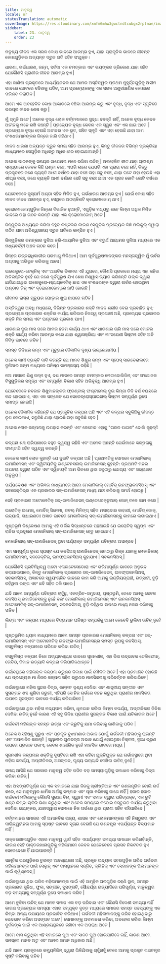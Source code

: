 ```yaml
---
title: ମାତୃତ୍ୱ
locale: or
statusTranslation: automatic
coverImage: https://res.cloudinary.com/xmfm6mhw3gwctndtcubgx2rptnae/image/upload/v1740337243/small_cover_educacion_fundamental_a051170f1c.webp
sidebar:
    label: 23. ମାତୃତ୍ୱ
    order: 23
---
```

ମନୁଷ୍ୟ ଜୀବନ ଏକ ସରଳ କୋଷ ଭାବରେ ଆରମ୍ଭ ହୁଏ, ଯାହା ପ୍ରାକୃତିକ ଭାବରେ ଜୀବନ୍ତ କୋଷଗୁଡ଼ିକର ଅତ୍ୟନ୍ତ ଦ୍ରୁତ ଗତି ସହିତ ସଂଯୁକ୍ତ।

ଧାରଣା, ଗର୍ଭଧାରଣ, ଜନ୍ମ, ସର୍ବଦା ଏକ ଚମତ୍କାର ଏବଂ ଭୟଙ୍କର ତ୍ରିକୋଣ ଯାହା ସହିତ ଯେକୌଣସି ପ୍ରାଣୀର ଜୀବନ ଆରମ୍ଭ ହୁଏ |

ଏହା ଜାଣିବା ପ୍ରକୃତରେ ଆଶ୍ଚର୍ଯ୍ୟଜନକ ଯେ ଆମର ଅସ୍ତିତ୍ୱର ପ୍ରଥମ ମୁହୂର୍ତ୍ତଗୁଡ଼ିକୁ ଅସୀମ ଭାବରେ ଛୋଟରେ ବଞ୍ଚିବାକୁ ପଡିବ, ଆମ ପ୍ରତ୍ୟେକଙ୍କୁ ଏକ ସରଳ ଅଣୁବୀକ୍ଷଣିକ କୋଷରେ ପରିଣତ କରାଯିବ |

ଆମେ ଏକ ଅବହେଳିତ କୋଷ ଆକାରରେ ବଞ୍ଚିବା ଆରମ୍ଭ କରୁ ଏବଂ ବୃଦ୍ଧ, ବୃଦ୍ଧ ଏବଂ ସ୍ମୃତିରେ ଭରପୂର ଜୀବନ ଶେଷ କରୁ |

ମୁଁ ସ୍ମୃତି ଅଟେ | ଅନେକ ବୃଦ୍ଧ ଲୋକ ବର୍ତ୍ତମାନରେ ସୁଦ୍ଧା ବଞ୍ଚନ୍ତି ନାହିଁ, ଅନେକ ବୃଦ୍ଧ କେବଳ ଅତୀତକୁ ମନେ ରଖି ବଞ୍ଚନ୍ତି | ପ୍ରତ୍ୟେକ ବୃଦ୍ଧ କେବଳ ଏକ ସ୍ୱର ଏବଂ ଏକ ଛାଇ ଅଟେ | ପ୍ରତ୍ୟେକ ବୃଦ୍ଧ ହେଉଛି ଅତୀତର ଏକ ଭୂତ, ସଞ୍ଚିତ ସ୍ମୃତି ଏବଂ ଏହା ହେଉଛି ଯାହା ଆମ ବଂଶଧରମାନଙ୍କର ଜିନ୍‌ରେ ଜାରି ରହିଥାଏ |

ମାନବ ଧାରଣା ଅତ୍ୟନ୍ତ ଦ୍ରୁତ ସମୟ ସହିତ ଆରମ୍ଭ ହୁଏ, କିନ୍ତୁ ଜୀବନର ବିଭିନ୍ନ ପ୍ରକ୍ରିୟା ମାଧ୍ୟମରେ ସେଗୁଡ଼ିକ ଅଧିକରୁ ଅଧିକ ଧୀର ହୋଇଯାଆନ୍ତି |

ଅନେକ ପାଠକଙ୍କୁ ସମୟର ସାପେକ୍ଷତା ମନେ ରଖିବା ଉଚିତ୍ | ଅବହେଳିତ କୀଟ ଯାହା ଗ୍ରୀଷ୍ମ ସନ୍ଧ୍ୟାରେ କେବଳ କିଛି ଘଣ୍ଟା ବଞ୍ଚେ, ଏପରି ଲାଗେ ଯେପରି ଏହା ପ୍ରାୟ ବଞ୍ଚେ ନାହିଁ, କିନ୍ତୁ ପ୍ରକୃତରେ ଜଣେ ବ୍ୟକ୍ତି ଆଶୀ ବର୍ଷରେ ଯାହା ବଞ୍ଚେ ତାହା ସବୁ ବଞ୍ଚେ, ଯାହା ଘଟେ ତାହା ହେଉଛି ଏହା ଶୀଘ୍ର ବଞ୍ଚେ, ଜଣେ ବ୍ୟକ୍ତି ଆଶୀ ବର୍ଷରେ ସେହି ସବୁ ବଞ୍ଚେ ଯାହା ଏକ ଗ୍ରହ କୋଟି କୋଟି ବର୍ଷରେ ବଞ୍ଚେ |

ଯେତେବେଳେ ଜୁସ୍ପର୍ମ ଅଣ୍ଡା ସହିତ ମିଳିତ ହୁଏ, ଗର୍ଭଧାରଣ ଆରମ୍ଭ ହୁଏ | ଯେଉଁ କୋଷ ସହିତ ମାନବ ଜୀବନ ଆରମ୍ଭ ହୁଏ, ସେଥିରେ ଅଠଚାଳିଶଟି କ୍ରୋମୋଜୋମ୍ ଥାଏ |

କ୍ରୋମୋଜୋମ୍‌ଗୁଡ଼ିକ ଜିନ୍‌ରେ ବିଭାଜିତ ହୁଅନ୍ତି, ଏଗୁଡ଼ିକ ମଧ୍ୟରୁ ଶହେ କିମ୍ବା ଅଧିକ ନିଶ୍ଚିତ ଭାବରେ ତାହା ଗଠନ କରନ୍ତି ଯାହା ଏକ କ୍ରୋମୋଜୋମ୍ ଅଟେ |

ଜିନ୍‌ଗୁଡ଼ିକ ଅଧ୍ୟୟନ କରିବା ବହୁତ କଷ୍ଟକର କାରଣ ସେଗୁଡ଼ିକ ପ୍ରତ୍ୟେକ କିଛି ମଲିକୁଲ୍‌ ଦ୍ୱାରା ଗଠିତ ଯାହା ଅବିଶ୍ୱସନୀୟ ଦ୍ରୁତ ଗତିରେ କମ୍ପିତ ହୁଏ |

ଜିନ୍‌ଗୁଡ଼ିକର ଚମତ୍କାର ଦୁନିଆ ତ୍ରି-ଆୟାମିକ ଦୁନିଆ ଏବଂ ଚତୁର୍ଥ ଆୟାମର ଦୁନିଆ ମଧ୍ୟରେ ଏକ ମଧ୍ୟବର୍ତ୍ତୀ ଅଞ୍ଚଳ ଗଠନ କରେ |

ଜିନ୍‌ରେ ଉତ୍ତରାଧିକାରୀର ପରମାଣୁ ମିଳିଥାଏ | ଆମ ପୂର୍ବପୁରୁଷମାନଙ୍କର ମନସ୍ତାତ୍ତ୍ୱିକ ମୁଁ ଉର୍ବର ଅଣ୍ଡାକୁ ଅଭିଭୂତ କରିବାକୁ ଆସେ |

ଇଲେକ୍ଟ୍ରୋ-ଟେକ୍ନିକ୍ ଏବଂ ଆଣବିକ ବିଜ୍ଞାନର ଏହି ଯୁଗରେ, କୌଣସି ପ୍ରକାରେ ମଧ୍ୟ ଏହା କହିବା ଅତିରଞ୍ଜିତ ନୁହେଁ ଯେ ଜଣେ ପୂର୍ବପୁରୁଷ ଯିଏ ଶେଷ ନିଶ୍ୱାସ ତ୍ୟାଗ କରିଛନ୍ତି ତାଙ୍କ ଦ୍ୱାରା ଛାଡିଯାଇଥିବା ଇଲେକ୍ଟ୍ରୋ-ମ୍ୟାଗ୍ନେଟିକ୍ ଛାପ ଏକ ବଂଶଧରଙ୍କ ଦ୍ୱାରା ଉର୍ବର ହୋଇଥିବା ଅଣ୍ଡାର ଜିନ୍ ଏବଂ କ୍ରୋମୋଜୋମ୍‌ରେ ଛାପି ହୋଇଛି |

ଜୀବନର ରାସ୍ତା ମୃତ୍ୟୁର ଘୋଡ଼ାର ଖୁରା ଛାପରେ ଗଠିତ |

ଅସ୍ତିତ୍ୱର ଅବଧି ମଧ୍ୟରେ, ବିଭିନ୍ନ ପ୍ରକାରର ଶକ୍ତି ମାନବ ଶରୀର ଦେଇ ପ୍ରବାହିତ ହୁଏ; ପ୍ରତ୍ୟେକ ପ୍ରକାରର ଶକ୍ତିର କାର୍ଯ୍ୟ କରିବାର ନିଜସ୍ୱ ପ୍ରଣାଳୀ ଅଛି, ପ୍ରତ୍ୟେକ ପ୍ରକାରର ଶକ୍ତି ନିଜ ସମୟ ଏବଂ ଘଣ୍ଟାରେ ପ୍ରକାଶ ପାଏ |

ଧାରଣାର ଦୁଇ ମାସ ପରେ ଆମର ହଜମ କାର୍ଯ୍ୟ ଥାଏ ଏବଂ ଧାରଣାର ଚାରି ମାସ ପରେ ମୋଟର ଶକ୍ତି କାର୍ଯ୍ୟ କରିବା ଆରମ୍ଭ କରେ ଯାହା ଶ୍ୱାସକ୍ରିୟା ଏବଂ ମାଂସପେଶୀ ସିଷ୍ଟମ ସହିତ ଅତି ନିବିଡ଼ ଭାବରେ ଜଡିତ |

ସମସ୍ତ ଜିନିଷର ଜନ୍ମ ଏବଂ ମୃତ୍ୟୁର ବୈଜ୍ଞାନିକ ଦୃଶ୍ୟ ଉଲ୍ଲେଖନୀୟ |

ଅନେକ ଜ୍ଞାନୀ ବ୍ୟକ୍ତି ଦାବି କରନ୍ତି ଯେ ମାନବ ଶିଶୁର ଜନ୍ମ ଏବଂ ସ୍ପେସ୍ ସାଇଡେରାଲରେ ଦୁନିଆର ଜନ୍ମ ମଧ୍ୟରେ ଘନିଷ୍ଠ ସାମଞ୍ଜସ୍ୟ ରହିଛି |

ନଅ ମାସରେ ଶିଶୁ ଜନ୍ମ ହୁଏ, ଦଶ ମାସରେ ସମସ୍ତ ଚମତ୍କାର ମେଟାବୋଲିଜିମ୍ ଏବଂ ସଂଯୋଜକ ଟିସୁଗୁଡ଼ିକର ସମୃଦ୍ଧ ଏବଂ ସମ୍ପୂର୍ଣ୍ଣ ବିକାଶ ସହିତ ଅଭିବୃଦ୍ଧି ଆରମ୍ଭ ହୁଏ |

ଯେତେବେଳେ ନବଜାତ ଶିଶୁମାନଙ୍କର ଫ୍ରଣ୍ଟାଲ୍ ଫଣ୍ଟାନେଲ୍ ଦୁଇ କିମ୍ବା ତିନି ବର୍ଷ ବୟସରେ ବନ୍ଦ ହୋଇଯାଏ, ଏହା ଏକ ସଙ୍କେତ ଯେ ସେରେବ୍ରୋସ୍ପାଇନାଲ୍ ସିଷ୍ଟମ ସମ୍ପୂର୍ଣ୍ଣ ରୂପେ ସମାପ୍ତ ହୋଇଛି |

ଅନେକ ବୈଜ୍ଞାନିକ କହିଛନ୍ତି ଯେ ପ୍ରକୃତିର କଳ୍ପନା ଅଛି ଏବଂ ଏହି କଳ୍ପନା ସବୁକିଛିକୁ ଜୀବନ୍ତ ରୂପ ଦେଇଥାଏ, ସବୁକିଛି ଯାହା ହୋଇଛି ତାହା ସବୁକିଛି ହେବ |

ଅନେକ ଲୋକ କଳ୍ପନାକୁ ଉପହାସ କରନ୍ତି ଏବଂ କେତେକ ଏହାକୁ "ଘରର ପାଗଳ" ବୋଲି କୁହନ୍ତି |

କଳ୍ପନା ଶବ୍ଦ ଚାରିପାଖରେ ବହୁତ ଦ୍ୱନ୍ଦ୍ୱ ରହିଛି ଏବଂ ଅନେକ ଅଛନ୍ତି ଯେଉଁମାନେ କଳ୍ପନାକୁ ଫାଣ୍ଟାସି ସହିତ ଦ୍ୱନ୍ଦ୍ୱ କରନ୍ତି |

କେତେକ ଜ୍ଞାନୀ ଲୋକ କୁହନ୍ତି ଯେ ଦୁଇଟି କଳ୍ପନା ଅଛି | ପ୍ରଥମଟିକୁ ସେମାନେ ମେକାନିକାଲ୍ ଇମାଜିନେସନ୍ ଏବଂ ଦ୍ୱିତୀୟଟିକୁ ଇଣ୍ଟେନସନାଲ୍ ଇମାଜିନେସନ୍ କୁହନ୍ତି: ପ୍ରଥମଟି ମନର ଅପଚୟ ଦ୍ୱାରା ଗଠିତ ଏବଂ ଦ୍ୱିତୀୟଟି ଆମ ଭିତରେ ଥିବା ସବୁଠାରୁ ଯୋଗ୍ୟ ଏବଂ ସଭ୍ୟତାର ଅନୁରୂପ |

ପର୍ଯ୍ୟବେକ୍ଷଣ ଏବଂ ଅଭିଜ୍ଞତା ମାଧ୍ୟମରେ ଆମେ ମେକାନିକାଲ୍ ମୋର୍ବିଡ୍ ଇନଫ୍ରାକନସିଅସ୍ ଏବଂ ସବଜେକ୍ଟିଭ୍‍ର ଏକ ପ୍ରକାରର ସବ୍-ଇମାଜିନେସନ୍ ମଧ୍ୟ ଯାଞ୍ଚ କରିବାକୁ ସମର୍ଥ ହୋଇଛୁ |

ସେହି ପ୍ରକାରର ଅଟୋମେଟିକ୍ ସବ୍-ଇମାଜିନେସନ୍ ଇଣ୍ଟେଲେକ୍ଚୁଆଲ୍ ଜୋନ୍‍ ତଳେ କାମ କରେ |

ଇରୋଟିକ୍ ଇମେଜ୍‍, ମୋର୍ବିଡ୍ ସିନେମା, ଡବଲ୍ ମିନିଙ୍ଗ୍ ସହିତ ମସଲାଦାର କାହାଣୀ, ମୋର୍ବିଡ୍‍ ଜୋକ୍, ଇତ୍ୟାଦି, ସାଧାରଣତଃ ଅଜ୍ଞାତ ଭାବରେ ମେକାନିକାଲ୍ ସବ୍-ଇମାଜିନେସନ୍‍କୁ କାମରେ ଲଗାଇଥାଏ |

ପୃଷ୍ଠଭୂମି ବିଶ୍ଳେଷଣ ଆମକୁ ଏହି ତାର୍କିକ ସିଦ୍ଧାନ୍ତରେ ପହଞ୍ଚାଇଛି ଯେ ଇରୋଟିକ୍ ସ୍ୱପ୍ନ ଏବଂ ରାତିର ପ୍ରଦୂଷଣ ମେକାନିକାଲ୍ ସବ୍-ଇମାଜିନେସନ୍‍ ହେତୁ ହୋଇଥାଏ |

ମେକାନିକାଲ୍ ସବ୍-ଇମାଜିନେସନ୍‍ ଥିବା ପର୍ଯ୍ୟନ୍ତ ସମ୍ପୂର୍ଣ୍ଣ ପବିତ୍ରତା ଅସମ୍ଭବ |

ଏହା ସମ୍ପୂର୍ଣ୍ଣ ରୂପେ ସ୍ପଷ୍ଟ ଯେ କନସିଅସ୍ ଇମାଜିନେସନ୍ ତାହାଠାରୁ ଭିନ୍ନ ଯାହାକୁ ମେକାନିକାଲ୍ ଇମାଜିନେସନ୍, ସବଜେକ୍ଟିଭ୍‍, ଇନଫ୍ରାକନସିଅସ୍‍ କୁହାଯାଏ | ସବକନସିଅସ୍‍ |

ଯେକୌଣସି ପ୍ରତିନିଧିତ୍ୱ ଅଟୋ ଏନାଲଟେସେଡୋରା ଏବଂ ଗରିମାପୂର୍ଣ୍ଣ ଭାବରେ ଅନୁଭବ କରାଯାଇପାରେ, କିନ୍ତୁ ମେକାନିକାଲ୍ ପ୍ରକାରର ସବ୍-ଇମାଜିନେସନ୍, ଇନଫ୍ରାକନସିଅସ୍‍, ସବକନସିଅସ୍‍, ଅଜ୍ଞାତରେ ସ୍ୱୟଂଚାଳିତ ଭାବରେ କାମ କରି ଆମକୁ ଇନ୍ଦ୍ରିୟଗ୍ରାହୀ, ଉତ୍ସାହୀ, ବୁଡ଼ି ରହିଥିବା ରଙ୍ଗ ଏବଂ ଛବି ସହିତ ଠକି ପାରେ |

ଯଦି ଆମେ ସମ୍ପୂର୍ଣ୍ଣ ପବିତ୍ରତା ଚାହୁଁଛୁ, ଏକତ୍ରିତ-ସମୁଦାୟ, ପୃଷ୍ଠଭୂମି, ତେବେ ଆମକୁ କେବଳ କନସିଅସ୍ ଇମାଜିନେସନ୍‍କୁ ନୁହେଁ ବରଂ ମେକାନିକାଲ୍ ଇମାଜିନେସନ୍‍ ଏବଂ ଇନକନସିଅସ୍ ଅଟୋମେଟିକ୍‍ ସବ୍-ଇମାଜିନେସନ୍‍, ସବକନସିଅସ୍‍, ବୁଡ଼ି ରହିଥିବା ଉପରେ ମଧ୍ୟ ନଜର ରଖିବାକୁ ପଡିବ |

ଲିଙ୍ଗ ଏବଂ କଳ୍ପନା ମଧ୍ୟରେ ବିଦ୍ୟମାନ ଘନିଷ୍ଠ ସମ୍ପର୍କକୁ ଆମେ କେବେବି ଭୁଲିବା ଉଚିତ୍ ନୁହେଁ |

ପୃଷ୍ଠଭୂମିର ଧ୍ୟାନ ମାଧ୍ୟମରେ ଆମେ ସମସ୍ତ ପ୍ରକାରର ମେକାନିକାଲ୍ କଳ୍ପନା ଏବଂ ସବ୍-ଇମାଜିନେସନ୍ ଏବଂ ଅଟୋମେଟିକ୍‍ ଇନଫ୍ରା-ଇମାଜିନେସନ୍‍ର ସମସ୍ତ ରୂପକୁ କନସିଅସ୍‍, ବସ୍ତୁନିଷ୍ଠ କଳ୍ପନାରେ ପରିଣତ କରିବା ଉଚିତ୍ |

ବସ୍ତୁନିଷ୍ଠ କଳ୍ପନା ନିଜେ ଅତ୍ୟାବଶ୍ୟକ ଭାବରେ ସୃଜନଶୀଳ, ଏହା ବିନା ଉଦ୍ଭାବକ ଟେଲିଫୋନ୍, ରେଡିଓ, ବିମାନ ଇତ୍ୟାଦି କଳ୍ପନା କରିପାରିନଥାନ୍ତେ |

ଗର୍ଭାବସ୍ଥାରେ ମହିଳାଙ୍କ କଳ୍ପନା ଭ୍ରୁଣର ବିକାଶ ପାଇଁ ମୌଳିକ ଅଟେ | ଏହା ପ୍ରମାଣିତ ହୋଇଛି ଯେ ପ୍ରତ୍ୟେକ ମା ନିଜର କଳ୍ପନା ସହିତ ଭ୍ରୁଣର ମାନସିକତାକୁ ପରିବର୍ତ୍ତନ କରିପାରିବେ |

ଗର୍ଭାବସ୍ଥାରେ ମହିଳା ସୁନ୍ଦର ଚିତ୍ର, ଉନ୍ନତ ଦୃଶ୍ୟ ଦେଖିବା ଏବଂ ଶାସ୍ତ୍ରୀୟ ସଙ୍ଗୀତ ଏବଂ ସୁସଙ୍ଗତ ଶବ୍ଦ ଶୁଣିବା ଜରୁରୀ, ଏହିପରି ସେ ନିଜ ଗର୍ଭରେ ବହନ କରୁଥିବା ପ୍ରାଣୀର ମାନସିକତା ଉପରେ ସୁସଙ୍ଗତ ଭାବରେ କାର୍ଯ୍ୟ କରିପାରିବେ |

ଗର୍ଭାବସ୍ଥାରେ ଥିବା ମହିଳା ମଦ୍ୟପାନ କରିବା, ଧୂମପାନ କରିବା କିମ୍ବା କଦର୍ଯ୍ୟ, ଅପ୍ରୀତିକର ଜିନିଷ ଦେଖିବା ଉଚିତ୍ ନୁହେଁ କାରଣ ଏହି ସବୁ ଜିନିଷ ପ୍ରାଣୀର ସୁସଙ୍ଗତ ବିକାଶ ପାଇଁ କ୍ଷତିକାରକ ଅଟେ |

ଗର୍ଭବତୀ ମହିଳାଙ୍କ ସମସ୍ତ ଇଚ୍ଛା ଏବଂ ତ୍ରୁଟିକୁ କ୍ଷମା କରିବାକୁ ଜାଣିବାକୁ ପଡିବ |

ଅନେକ ଅସହିଷ୍ଣୁ ପୁରୁଷ ଏବଂ ପ୍ରକୃତ ବୁଝାମଣାର ଅଭାବ ଯୋଗୁଁ ଗର୍ଭବତୀ ମହିଳାଙ୍କୁ ରାଗନ୍ତି ଏବଂ ଅପମାନିତ କରନ୍ତି | ସ୍ୱାମୀର ଗୁଣବତ୍ତା ଅଭାବ ଯୋଗୁଁ ହୋଇଥିବା ତିକ୍ତତା, ଦୁଃଖ ଭ୍ରୁଣ ଉପରେ ପ୍ରଭାବ ପକାଏ, କେବଳ ଶାରୀରିକ ନୁହେଁ ମାନସିକ ଭାବରେ ମଧ୍ୟ |

ସୃଜନଶୀଳ କଳ୍ପନାର ଶକ୍ତିକୁ ଦୃଷ୍ଟିରେ ରଖି ଏହା କହିବା ଯୁକ୍ତିଯୁକ୍ତ ଯେ ଗର୍ଭାବସ୍ଥାରେ ଥିବା ମହିଳା କଦର୍ଯ୍ୟ, ଅପ୍ରୀତିକର, ଅସଙ୍ଗତ, ଘୃଣ୍ୟ ଇତ୍ୟାଦି ଦେଖିବା ଉଚିତ୍ ନୁହେଁ |

ସମୟ ଆସିଛି ଯେ ସରକାର ମାତୃତ୍ୱ ସହିତ ଜଡିତ ବଡ଼ ସମସ୍ୟାଗୁଡ଼ିକୁ ସମାଧାନ କରିବାକୁ ଚିନ୍ତା କରିବା ଉଚିତ୍ |

ଏହା ଅସଙ୍ଗତିପୂର୍ଣ୍ଣ ଯେ ଏକ ସମାଜରେ ଯାହା ନିଜକୁ ଖ୍ରୀଷ୍ଟିଆନ ଏବଂ ଗଣତାନ୍ତ୍ରିକ ବୋଲି ଗର୍ବ କରେ, ସେ ମାତୃତ୍ୱର ଧାର୍ମିକ ଅର୍ଥକୁ ସମ୍ମାନ ଏବଂ ପୂଜା କରିବାକୁ ଜାଣେ ନାହିଁ | ହଜାର ହଜାର ଗର୍ଭବତୀ ମହିଳାଙ୍କୁ କୌଣସି ସୁରକ୍ଷା ବିନା, ସ୍ୱାମୀ ଏବଂ ସମାଜ ଦ୍ୱାରା ପରିତ୍ୟକ୍ତ, ଏକ ରୁଟି ଖଣ୍ଡ କିମ୍ବା ଚାକିରି ଭିକ୍ଷା କରୁଥିବା ଏବଂ ଅନେକ ସମୟରେ କଠୋର ବସ୍ତୁଗତ କାର୍ଯ୍ୟ କରୁଥିବା ଦେଖିବା ଭୟଙ୍କର, ଯାହାଦ୍ୱାରା ସେମାନେ ନିଜ ଗର୍ଭରେ ଥିବା ପ୍ରାଣୀ ସହିତ ବଞ୍ଚିପାରିବେ |

ବର୍ତ୍ତମାନର ସମାଜର ଏହି ଅମାନବିକ ରାଜ୍ୟ, ଶାସକ ଏବଂ ଲୋକମାନଙ୍କର ଏହି ନିଷ୍ଠୁରତା ଏବଂ ଦାୟିତ୍ୱହୀନତା ଆମକୁ ସ୍ପଷ୍ଟ ଭାବରେ ସୂଚାଇ ଦେଉଛି ଯେ ଗଣତନ୍ତ୍ର ଏପର୍ଯ୍ୟନ୍ତ ବିଦ୍ୟମାନ ନାହିଁ |

ଡାକ୍ତରଖାନାଗୁଡ଼ିକ ଏହାର ମାତୃତ୍ୱ ୱାର୍ଡ ସହିତ ଏପର୍ଯ୍ୟନ୍ତ ସମସ୍ୟା ସମାଧାନ କରିନାହାଁନ୍ତି, କାରଣ ସେହି ଡାକ୍ତରଖାନାଗୁଡ଼ିକୁ ମହିଳାମାନେ କେବଳ ଯେତେବେଳେ ପ୍ରସବ ନିକଟତର ହୁଏ ସେତେବେଳେ ହିଁ ଯାଇପାରନ୍ତି |

ସାମୂହିକ ଘରଗୁଡ଼ିକର ତୁରନ୍ତ ଆବଶ୍ୟକତା ଅଛି, ପ୍ରକୃତ ଉଦ୍ୟାନ ସହରଗୁଡ଼ିକ ଗରିବ ଗର୍ଭବତୀ ମହିଳାମାନଙ୍କ ପାଇଁ ସେଲୁନ୍ ଏବଂ ବାସସ୍ଥାନରେ ସଜ୍ଜିତ, କ୍ଲିନିକ୍ ଏବଂ ସେମାନଙ୍କ ପିଲାମାନଙ୍କ ପାଇଁ କ୍ୱିଣ୍ଡେସ୍ |

ଗର୍ଭାବସ୍ଥାରେ ଥିବା ଗରିବ ମହିଳାମାନଙ୍କ ପାଇଁ ଏହି ସାମୂହିକ ଘରଗୁଡ଼ିକ ରହଣି ସ୍ଥାନ, ସମସ୍ତ ପ୍ରକାରର ସୁବିଧା, ଫୁଲ, ସଙ୍ଗୀତ, ସୁସଙ୍ଗତି, ସୌନ୍ଦର୍ଯ୍ୟ ଇତ୍ୟାଦିରେ ପରିପୂର୍ଣ୍ଣ, ମାତୃତ୍ୱର ବଡ଼ ସମସ୍ୟାକୁ ସମ୍ପୂର୍ଣ୍ଣ ରୂପେ ସମାଧାନ କରିବ |

ଆମେ ବୁଝିବା ଉଚିତ୍ ଯେ ମାନବ ସମାଜ ଏକ ବଡ଼ ପରିବାର ଏବଂ କୌଣସି ବିଦେଶୀ ସମସ୍ୟା ନାହିଁ କାରଣ ପ୍ରତ୍ୟେକ ସମସ୍ୟା ଏହାର ସମ୍ପୃକ୍ତ ବୃତ୍ତ ମଧ୍ୟରେ ସମାଜର ସମସ୍ତ ସଦସ୍ୟଙ୍କୁ ଏକ କିମ୍ବା ଅନ୍ୟ ଉପାୟରେ ପ୍ରଭାବିତ କରିଥାଏ | ଗର୍ଭବତୀ ମହିଳାମାନଙ୍କୁ ଗରିବ ହୋଇଥିବାରୁ ଭେଦଭାବ କରିବା ଅସଙ୍ଗତ ଅଟେ | ସେମାନଙ୍କୁ ଅବମାନନା କରିବା, ଅବହେଳା କରିବା କିମ୍ବା ଦୁର୍ବଳଙ୍କ ପାଇଁ ଏକ ଆଶ୍ରୟସ୍ଥଳରେ ରଖିବା ଏକ ଅପରାଧ ଅଟେ |

ଆମେ ବାସ କରୁଥିବା ଏହି ସମାଜରେ ପୁଅ ଏବଂ ସାବତ ପୁଅ ହୋଇପାରିବେ ନାହିଁ, କାରଣ ଆମେ ସମସ୍ତେ ମାନବ ଅଟୁ ଏବଂ ଆମର ସମାନ ଅଧିକାର ଅଛି |

ଯଦି ଆମେ ପ୍ରକୃତରେ କମ୍ୟୁନିଜିମ୍ ଦ୍ୱାରା ଗିଳିଯିବାକୁ ଚାହୁଁନାହୁଁ ତେବେ ଆମକୁ ପ୍ରକୃତ ଗଣତନ୍ତ୍ର ସୃଷ୍ଟି କରିବାକୁ ପଡିବ |

